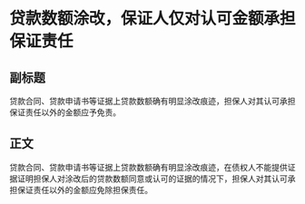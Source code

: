# 贷款数额涂改，保证人仅对认可金额承担保证责任
## 副标题
贷款合同、贷款申请书等证据上贷款数额确有明显涂改痕迹，担保人对其认可承担保证责任以外的金额应予免责。
## 正文
贷款合同、贷款申请书等证据上贷款数额确有明显涂改痕迹，在债权人不能提供证据证明担保人对涂改后的贷款数额同意或认可的证据的情况下，担保人对其认可承担保证责任以外的金额应免除担保责任。